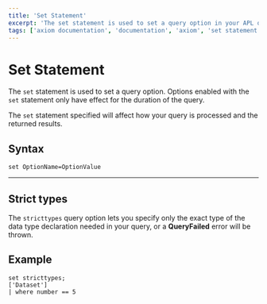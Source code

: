 ```yaml
---
title: 'Set Statement'
excerpt: 'The set statement is used to set a query option in your APL query.'
tags: ['axiom documentation', 'documentation', 'axiom', 'set statement', 'strict types']
---
```


# Set Statement 

The `set` statement is used to set a query option.  Options enabled with the `set` statement only have effect for the duration of the query. 

The `set` statement specified will affect how your query is processed and the returned results.


## Syntax 

```apl copy
set OptionName=OptionValue
```

---

## Strict types

The `stricttypes` query option lets you specify only the exact type of the data type declaration needed in your query, or a **QueryFailed** error will be thrown. 


## Example 

```apl copy
set stricttypes; 
['Dataset'] 
| where number == 5
```